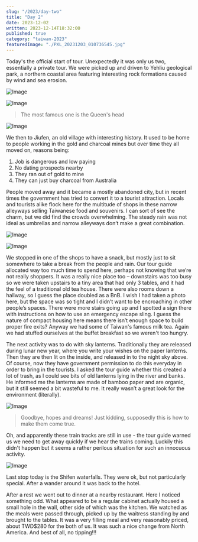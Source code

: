 ```yaml
---
slug: "/2023/day-two"
title: "Day 2"
date: 2023-12-02
written: 2023-12-14T18:32:00
published: true
category: "taiwan-2023"
featuredImage: "./PXL_20231203_010736545.jpg"
---
```


Today's the official start of tour. Unexpectedly it was only us two, essentially a private tour. We were picked up and driven to Yehliu geological park, a northern coastal area featuring interesting rock formations caused by wind and sea erosion.

![Image](PXL_20231203_005514841.jpg)

![Image](PXL_20231203_010736545.jpg)

> The most famous one is the Queen's head

![Image](PXL_20231203_011824173.jpg)

We then to Jiufen, an old village with interesting history. It used to be home to people working in the gold and charcoal mines but over time they all moved on, reasons being:

1. Job is dangerous and low paying
2. No dating prospects nearby
3. They ran out of gold to mine
4. They can just buy charcoal from Australia

People moved away and it became a mostly abandoned city, but in recent times the government has tried to convert it to a tourist attraction. Locals and tourists alike flock here for the multitude of shops in these narrow alleyways selling Taiwanese food and souvenirs. I can sort of see the charm, but we did find the crowds overwhelming. The steady rain was not ideal as umbrellas and narrow alleyways don’t make a great combination.

![Image](PXL_20231203_045655690.jpg)

![Image](PXL_20231203_045843422.jpg)

We stopped in one of the shops to have a snack, but mostly just to sit somewhere to take a break from the people and rain. Our tour guide allocated way too much time to spend here, perhaps not knowing that we’re not really shoppers. It was a really nice place too – downstairs was too busy so we were taken upstairs to a tiny area that had only 3 tables, and it had the feel of a traditional old tea house. There were also rooms down a hallway, so I guess the place doubled as a BnB. I wish I had taken a photo here, but the space was so tight and I didn’t want to be encroaching in other people’s spaces. There were more stairs going up and I spotted a sign there with instructions on how to use an emergency escape sling. I guess the nature of compact housing here means there isn’t enough space to build proper fire exits? Anyway we had some of Taiwan's famous milk tea. Again we had stuffed ourselves at the buffet breakfast so we weren't too hungry.

The next activity was to do with sky lanterns. Traditionally they are released during lunar new year, where you write your wishes on the paper lanterns. Then they are then lit on the inside, and released in to the night sky above. Of course, now they have government permission to do this everyday in order to bring in the tourists. I asked the tour guide whether this created a lot of trash, as I could see bits of old lanterns lying in the river and banks. He informed me the lanterns are made of bamboo paper and are organic, but it still seemed a bit wasteful to me. It really wasn’t a great look for the environment (literally).

![Image](PXL_20231203_055225926.jpg)

> Goodbye, hopes and dreams! Just kidding, supposedly this is how to make them come true.

Oh, and apparently these train tracks are still in use - the tour guide warned us we need to get away quickly if we hear the trains coming. Luckily this didn't happen but it seems a rather perilous situation for such an innocuous activity.

![Image](PXL_20231203_055604919.jpg)

Last stop today is the Shifen waterfalls. They were ok, but not particularly special. After a wander around it was back to the hotel.

After a rest we went out to dinner at a nearby restaurant. Here I noticed something odd. What appeared to be a regular cabinet actually housed a small hole in the wall, other side of which was the kitchen. We watched as the meals were passed through, picked up by the waitress standing by and brought to the tables. It was a very filling meal and very reasonably priced, about TWD$280 for the both of us. It was such a nice change from North America. And best of all, no tipping!!!
